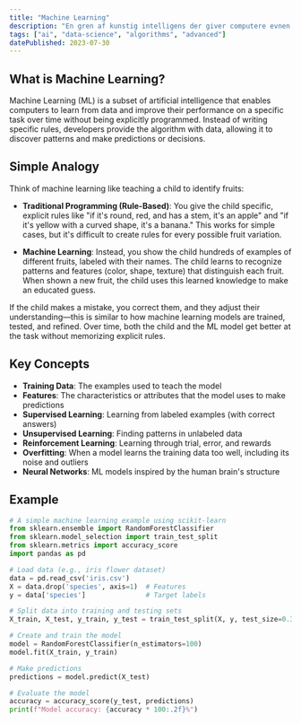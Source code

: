 ```yaml
---
title: "Machine Learning"
description: "En gren af kunstig intelligens der giver computere evnen til at lære fra data og forbedre sig selv uden at være eksplicit programmeret."
tags: ["ai", "data-science", "algorithms", "advanced"]
datePublished: 2023-07-30
---
```


## What is Machine Learning?

Machine Learning (ML) is a subset of artificial intelligence that enables computers to learn from data and improve their performance on a specific task over time without being explicitly programmed. Instead of writing specific rules, developers provide the algorithm with data, allowing it to discover patterns and make predictions or decisions.

## Simple Analogy

Think of machine learning like teaching a child to identify fruits:

- **Traditional Programming (Rule-Based)**: You give the child specific, explicit rules like "if it's round, red, and has a stem, it's an apple" and "if it's yellow with a curved shape, it's a banana." This works for simple cases, but it's difficult to create rules for every possible fruit variation.

- **Machine Learning**: Instead, you show the child hundreds of examples of different fruits, labeled with their names. The child learns to recognize patterns and features (color, shape, texture) that distinguish each fruit. When shown a new fruit, the child uses this learned knowledge to make an educated guess.

If the child makes a mistake, you correct them, and they adjust their understanding—this is similar to how machine learning models are trained, tested, and refined. Over time, both the child and the ML model get better at the task without memorizing explicit rules.

## Key Concepts

- **Training Data**: The examples used to teach the model
- **Features**: The characteristics or attributes that the model uses to make predictions
- **Supervised Learning**: Learning from labeled examples (with correct answers)
- **Unsupervised Learning**: Finding patterns in unlabeled data
- **Reinforcement Learning**: Learning through trial, error, and rewards
- **Overfitting**: When a model learns the training data too well, including its noise and outliers
- **Neural Networks**: ML models inspired by the human brain's structure

## Example

```python
# A simple machine learning example using scikit-learn
from sklearn.ensemble import RandomForestClassifier
from sklearn.model_selection import train_test_split
from sklearn.metrics import accuracy_score
import pandas as pd

# Load data (e.g., iris flower dataset)
data = pd.read_csv('iris.csv')
X = data.drop('species', axis=1)  # Features
y = data['species']               # Target labels

# Split data into training and testing sets
X_train, X_test, y_train, y_test = train_test_split(X, y, test_size=0.3, random_state=42)

# Create and train the model
model = RandomForestClassifier(n_estimators=100)
model.fit(X_train, y_train)

# Make predictions
predictions = model.predict(X_test)

# Evaluate the model
accuracy = accuracy_score(y_test, predictions)
print(f"Model accuracy: {accuracy * 100:.2f}%")
``` 